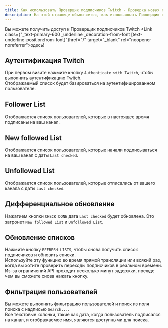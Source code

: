 ```yaml
---
title: Как использовать Проверщик подписчиков Twitch - Проверка новых подписок и отписок
description: На этой странице объясняется, как использовать Проверщик подписчиков Twitch.
---
```



Вы можете получить доступ к Проверщик подписчиков Twitch <Link class={"\_text-primary-600 \_underline \_decoration-from-font [text-underline-position:from-font]"}href="/" target="\_blank" rel="noopener noreferrer">здесь</Link>!

## Аутентификация Twitch

При первом визите нажмите кнопку `Authenticate with Twitch`, чтобы выполнить аутентификацию Twitch.  
Отображаемый список будет базироваться на аутентифицированном пользователе.

## Follower List

Отображается список пользователей, которые в настоящее время подписаны на ваш канал.

## New followed List

Отображается список пользователей, которые начали подписываться на ваш канал с даты `Last checked`.

## Unfollowed List

Отображается список пользователей, которые отписались от вашего канала с даты `Last checked`.

## Дифференциальное обновление

Нажатием кнопки `CHECK DONE` дата `Last checked` будет обновлена. Это затронет `New followed List` и `Unfollowed List`.

## Обновление списков

Нажмите кнопку `REFRESH LISTS`, чтобы снова получить список подписчиков и обновить списки.  
Используйте эту функцию во время прямой трансляции или всякий раз, когда вы хотите проверить переходы подписчиков в реальном времени.  
Из-за ограничений API проходит несколько минут задержки, прежде чем вы сможете снова нажать кнопку.

## Фильтрация пользователей

Вы можете выполнять фильтрацию пользователей и поиск из поля поиска с надписью `Search...`.  
Все текстовые колонки, такие как дата, когда пользователь подписался на канал, и отображаемое имя, являются доступными для поиска.
